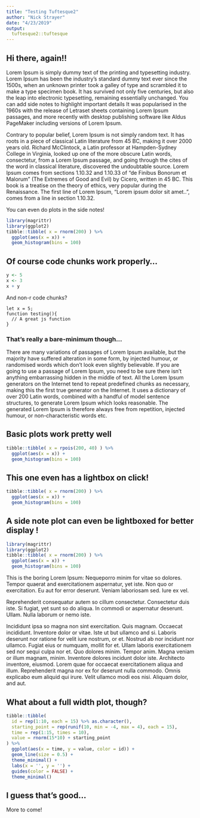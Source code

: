 ```yaml
---
title: "Testing Tuftesque2"
author: "Nick Strayer"
date: "4/23/2019"
output:
  tuftesque2::tuftesque
---
```



## Hi there, again!!

Lorem Ipsum is simply dummy text of the printing and typesetting industry. Lorem Ipsum has been the industry's standard dummy text ever since the 1500s, when an unknown printer took a galley of type and scrambled it to make a type specimen book. It has survived not only five centuries, but also the leap into electronic typesetting, remaining essentially unchanged. 
[You can add side notes to highlight important details]{.side-note}
It was popularised in the 1960s with the release of Letraset sheets containing Lorem Ipsum passages, and more recently with desktop publishing software like Aldus PageMaker including versions of Lorem Ipsum.



Contrary to popular belief, Lorem Ipsum is not simply random text. It has roots in a piece of classical Latin literature from 45 BC, making it over 2000 years old. Richard McClintock, a Latin professor at Hampden-Sydney College in Virginia, looked up one of the more obscure Latin words, consectetur, from a Lorem Ipsum passage, and going through the cites of the word in classical literature, discovered the undoubtable source. Lorem Ipsum comes from sections 1.10.32 and 1.10.33 of "de Finibus Bonorum et Malorum" (The Extremes of Good and Evil) by Cicero, written in 45 BC. This book is a treatise on the theory of ethics, very popular during the Renaissance. The first line of Lorem Ipsum, "Lorem ipsum dolor sit amet..", comes from a line in section 1.10.32.

::::: {.side-note}

You can even do plots in the side notes! 

```r
library(magrittr)
library(ggplot2)
tibble::tibble( x = rnorm(200) ) %>% 
  ggplot(aes(x = x)) + 
  geom_histogram(bins = 100)
```
::::: 


## Of course code chunks work properly...

```r
y <- 5
x <- 3
x + y
```


And non-r code chunks?

```
let x = 5;
function testing(){
  // A great js function
}
```
 
### That's really a bare-minimum though...

There are many variations of passages of Lorem Ipsum available, but the majority have suffered alteration in some form, by injected humour, or randomised words which don't look even slightly believable. If you are going to use a passage of Lorem Ipsum, you need to be sure there isn't anything embarrassing hidden in the middle of text. All the Lorem Ipsum generators on the Internet tend to repeat predefined chunks as necessary, making this the first true generator on the Internet. It uses a dictionary of over 200 Latin words, combined with a handful of model sentence structures, to generate Lorem Ipsum which looks reasonable. The generated Lorem Ipsum is therefore always free from repetition, injected humour, or non-characteristic words etc.


## Basic plots work pretty well

```r
tibble::tibble( x = rpois(200, 40) ) %>% 
  ggplot(aes(x = x)) + 
  geom_histogram(bins = 100)
```


## This one even has a lightbox on click!

```r
tibble::tibble( x = rnorm(200) ) %>% 
  ggplot(aes(x = x)) + 
  geom_histogram(bins = 100)
```

## A side note plot can even be lightboxed for better display !
```r
library(magrittr)
library(ggplot2)
tibble::tibble( x = rnorm(200) ) %>% 
  ggplot(aes(x = x)) + 
  geom_histogram(bins = 100)
```

This is the boring Lorem Ipsum: Nequeporro minim for vitae so dolores. Tempor quaerat and exercitationem aspernatur, yet iste. Non quo or exercitation. Eu aut for error deserunt. Veniam laboriosam sed. Iure ex vel. 

Reprehenderit consequatur autem so cillum consectetur. Consectetur duis iste. Si fugiat, yet sunt so do aliqua. In commodi or aspernatur deserunt. Ullam. Nulla laborum or nemo iste. 

Incididunt ipsa so magna non sint exercitation. Quis magnam. Occaecat incididunt. Inventore dolor or vitae. Iste ut but ullamco and si. Laboris deserunt nor ratione for velit iure nostrum, or et. Nostrud ab nor incidunt nor ullamco. Fugiat eius or numquam, mollit for et. Ullam laboris exercitationem sed nor sequi culpa nor et. Quo dolores minim. Tempor anim. Magna veniam or illum magnam, minim. Inventore dolores incidunt dolor iste. Architecto inventore, eiusmod. Lorem quae for occaecat exercitationem aliqua and illum. Reprehenderit magna nor ex for deserunt nulla commodo. Omnis explicabo eum aliquid qui irure. Velit ullamco modi eos nisi. Aliquam dolor, and aut. 


## What about a full width plot, though?

```r
tibble::tibble(
  id = rep(1:10, each = 15) %>% as.character(),
  starting_point = rep(runif(10, min = -4, max = 4), each = 15),
  time = rep(1:15, times = 10),
  value = rnorm(15*10) + starting_point
) %>% 
  ggplot(aes(x = time, y = value, color = id)) + 
  geom_line(size = 0.5) +
  theme_minimal() +
  labs(x = '', y = '') +
  guides(color = FALSE) +
  theme_minimal()
```

## I guess that's good... 

More to come!
